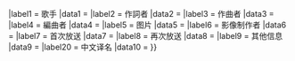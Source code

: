 {{Infobox
|tnavbar = &nbsp;
|bodystyle = width:30%;
|abovestyle = background:#cb9;
|above = {{{Title|{{PAGENAME}}}}}
|label1 = 歌手
|data1 = {{{Singer|}}}
|label2 = 作詞者
|data2 = {{{Lyric|}}}
|label3 = 作曲者
|data3 = {{{Composer|}}}
|label4 = 編曲者
|data4 = {{{Arranger|}}}
|label5 = 图片
|data5 = {{{Image|}}}
|label6 = 影像制作者
|data6 = {{{Animator|}}}
|label7 = 首次放送
|data7 = {{{FirstBroadcast|}}}
|label8 = 再次放送
|data8 = {{{ReBroadcast|}}}
|label9 = 其他信息
|data9 = {{{etc|}}}
|label20 = 中文译名
|data10 = {{{chn|}}}
}}